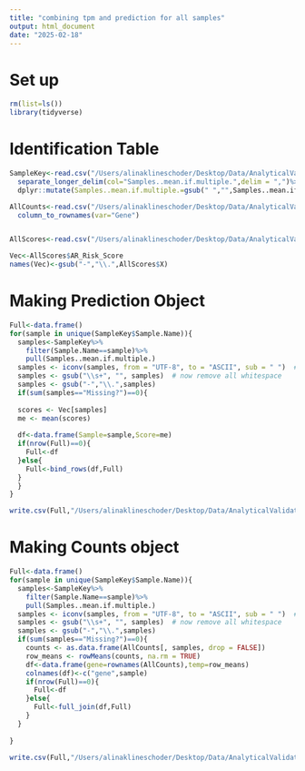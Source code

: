 ```yaml
---
title: "combining tpm and prediction for all samples"
output: html_document
date: "2025-02-18"
---
```


# Set up
```r
rm(list=ls())
library(tidyverse)
```

# Identification Table
```r
SampleKey<-read.csv("/Users/alinaklineschoder/Desktop/Data/AnalyticalValidation/AVSampleKey.csv")%>%
  separate_longer_delim(col="Samples..mean.if.multiple.",delim = ",")%>%
  dplyr::mutate(Samples..mean.if.multiple.=gsub(" ","",Samples..mean.if.multiple.))

AllCounts<-read.csv("/Users/alinaklineschoder/Desktop/Data/AnalyticalValidation/Data_AnalyticalValidation_Organized/AllCounts.csv")%>%
  column_to_rownames(var="Gene")


AllScores<-read.csv("/Users/alinaklineschoder/Desktop/Data/AnalyticalValidation/Data_AnalyticalValidation_Organized/AllScores.csv")

Vec<-AllScores$AR_Risk_Score
names(Vec)<-gsub("-","\\.",AllScores$X)
```

# Making Prediction Object
```r
Full<-data.frame()
for(sample in unique(SampleKey$Sample.Name)){
  samples<-SampleKey%>%
    filter(Sample.Name==sample)%>%
    pull(Samples..mean.if.multiple.)
  samples <- iconv(samples, from = "UTF-8", to = "ASCII", sub = " ")  # replace non-breaking with space
  samples <- gsub("\\s+", "", samples)  # now remove all whitespace
  samples <- gsub("-","\\.",samples)
  if(sum(samples=="Missing?")==0){
    
  scores <- Vec[samples]
  me <- mean(scores)
  
  df<-data.frame(Sample=sample,Score=me)
  if(nrow(Full)==0){
    Full<-df
  }else{
    Full<-bind_rows(df,Full)
  }
  }
}

write.csv(Full,"/Users/alinaklineschoder/Desktop/Data/AnalyticalValidation/Data_AnalyticalValidation_Organized/FinalScores.csv")
```


# Making Counts object
```r
Full<-data.frame()
for(sample in unique(SampleKey$Sample.Name)){
  samples<-SampleKey%>%
    filter(Sample.Name==sample)%>%
    pull(Samples..mean.if.multiple.)
  samples <- iconv(samples, from = "UTF-8", to = "ASCII", sub = " ")  # replace non-breaking with space
  samples <- gsub("\\s+", "", samples)  # now remove all whitespace
  samples <- gsub("-","\\.",samples)
  if(sum(samples=="Missing?")==0){
    counts <- as.data.frame(AllCounts[, samples, drop = FALSE])
    row_means <- rowMeans(counts, na.rm = TRUE)
    df<-data.frame(gene=rownames(AllCounts),temp=row_means)
    colnames(df)<-c("gene",sample)
    if(nrow(Full)==0){
      Full<-df
    }else{
      Full<-full_join(df,Full)
    }
  }
  
}

write.csv(Full,"/Users/alinaklineschoder/Desktop/Data/AnalyticalValidation/Data_AnalyticalValidation_Organized/FinalCounts.csv")

```


